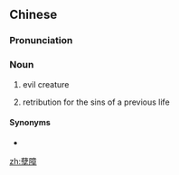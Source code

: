 ==Chinese==
{{zh-forms}}

===Pronunciation===
{{zh-pron
|m=nièzhàng
|cat=n
}}

===Noun===
{{zh-noun}}

# evil creature
# {{lb|zh|buddhism}} retribution for the sins of a previous life

====Synonyms====
* {{zh-l|業障}}

[[zh:孽障]]